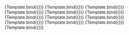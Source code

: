 
<Meta title="Layout/Flex" component={FlexDistilled}/>

<Canvas>
    <Story name="y align left" args={{"x-align": "left"}}>
        {Template.bind({})}
    </Story>
    <Story name="x align center" args={{"x-align": "center"}}>
        {Template.bind({})}
    </Story>
    <Story name="x align right" args={{"x-align": "right"}}>
        {Template.bind({})}
    </Story>
    <Story name="x align space-evenly" args={{"x-align": "space-evenly"}}>
        {Template.bind({})}
    </Story>
    <Story name="x align space-around" args={{"x-align": "space-around"}}>
        {Template.bind({})}
    </Story>
    <Story name="x align space-between" args={{"x-align": "space-between"}}>
        {Template.bind({})}
    </Story>
</Canvas>

<Canvas>
    <Story name="y align top" args={{"y-align": "top"}}>
        {Template.bind({})}
    </Story>
</Canvas>

<Canvas>
    <Story name="y align center" args={{"y-align": "center"}}>
        {Template.bind({})}
    </Story>
</Canvas>

<Canvas>
    <Story name="y align bottom" args={{"y-align": "bottom"}}>
        {Template.bind({})}
    </Story>
</Canvas>

<Canvas>
    <Story name="y align space-evenly" args={{"y-align": "space-evenly"}}>
        {Template.bind({})}
    </Story>
</Canvas>

<Canvas>
    <Story name="y align space-around" args={{"y-align": "space-around"}}>
        {Template.bind({})}
    </Story>
</Canvas>

<Canvas>
    <Story name="y align space-between" args={{"y-align": "space-between"}}>
        {Template.bind({})}
    </Story>
</Canvas>

<Canvas>
    <Story name="y align stretch" args={{"y-align": "stretch"}}>
        {Template.bind({})}
    </Story>
</Canvas>

